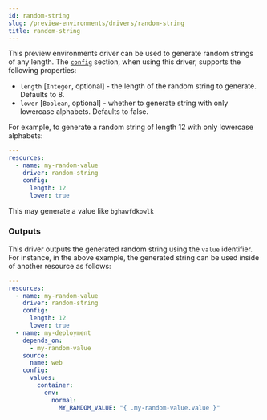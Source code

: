 ```yaml
---
id: random-string
slug: /preview-environments/drivers/random-string
title: random-string
---
```


This preview environments driver can be used to generate random strings of any length. The [`config`](/preview-environments/porter-yaml-reference#resourceconfig) section, when using this driver, supports the following properties:

- `length` \[`Integer`, optional\] - the length of the random string to generate. Defaults to 8.
- `lower` \[`Boolean`, optional\] - whether to generate string with only lowercase alphabets. Defaults to false.

For example, to generate a random string of length 12 with only lowercase alphabets:

```yaml
---
resources:
  - name: my-random-value
    driver: random-string
    config:
      length: 12
      lower: true
```

This may generate a value like `bghawfdkowlk`

### Outputs

This driver outputs the generated random string using the `value` identifier. For instance, in the above example, the generated string can be used inside of another resource as follows:

```yaml
---
resources:
  - name: my-random-value
    driver: random-string
    config:
      length: 12
      lower: true
  - name: my-deployment
    depends_on:
      - my-random-value
    source:
      name: web
    config:
      values:
        container:
          env:
            normal:
              MY_RANDOM_VALUE: "{ .my-random-value.value }"
```
